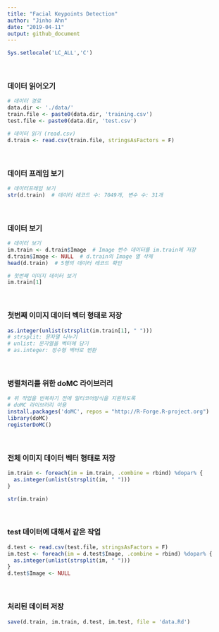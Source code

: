 ```yaml
---
title: "Facial Keypoints Detection"
author: "Jinho Ahn"
date: "2019-04-11"
output: github_document
---
```


```r
Sys.setlocale('LC_ALL','C')
```
<br>

### 데이터 읽어오기

```r
# 데이터 경로
data.dir <- './data/'
train.file <- paste0(data.dir, 'training.csv')
test.file <- paste0(data.dir, 'test.csv')

# 데이터 읽기 (read.csv)
d.train <- read.csv(train.file, stringsAsFactors = F)
```
<br>

### 데이터 프레임 보기
```r
# 데이터프레임 보기
str(d.train)  # 데이터 레코드 수: 7049개, 변수 수: 31개
```
<br>

### 데이터 보기
```r
# 데이터 보기
im.train <- d.train$Image  # Image 변수 데이터를 im.train에 저장
d.train$Image <- NULL  # d.train의 Image 열 삭제
head(d.train)  # 5행의 데이터 레코드 확인
```

```r
# 첫번째 이미지 데이터 보기
im.train[1]
```
<br>

### 첫번째 이미지 데이터 벡터 형태로 저장
```r
as.integer(unlist(strsplit(im.train[1], " ")))
# strsplit: 문자열 나누기
# unlist: 문자열을 벡터에 담기
# as.integer: 정수형 벡터로 변환
```
<br>

### 병렬처리를 위한 doMC 라이브러리
```r
# 위 작업을 반복하기 전에 멀티코어방식을 지원하도록
# doMC 라이브러리 이용
install.packages('doMC', repos = "http://R-Forge.R-project.org")
library(doMC)
registerDoMC()
```
<br>

### 전체 이미지 데이터 벡터 형태로 저장
```r
im.train <- foreach(im = im.train, .combine = rbind) %dopar% {
  as.integer(unlist(strsplit(im, " ")))
}
```

```r
str(im.train)
```
<br>

### test 데이터에 대해서 같은 작업
```r
d.test <- read.csv(test.file, stringsAsFactors = F)
im.test <- foreach(im = d.test$Image, .combine = rbind) %dopar% {
  as.integer(unlist(strsplit(im, " ")))
}
d.test$Image <- NULL
```
<br>

### 처리된 데이터 저장
```r
save(d.train, im.train, d.test, im.test, file = 'data.Rd')
```




